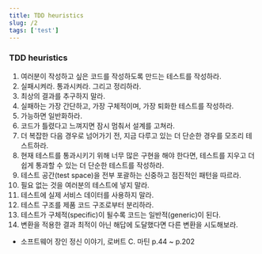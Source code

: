 ```yaml
---
title: TDD heuristics
slug: /2
tags: ['test']
---
```


### TDD heuristics

1. 여러분이 작성하고 싶은 코드를 작성하도록 만드는 테스트를 작성하라.
2. 실패시켜라. 통과시켜라. 그리고 정리하라.
3. 최상의 결과를 추구하지 말라.
4. 실패하는 가장 간단하고, 가장 구체적이며, 가장 퇴화한 테스트를 작성하라.
5. 가능하면 일반화하라.
6. 코드가 틀렸다고 느껴지면 잠시 멈춰서 설계를 고쳐라.
7. 더 복잡한 다음 경우로 넘어가기 전, 지금 다루고 있는 더 단순한 경우를 모조리 테스트하라.
8. 현재 테스트를 통과시키기 위해 너무 많은 구현을 해야 한다면, 테스트를 지우고 더 쉽게 통과할 수 있는 더 단순한 테스트를 작성하라.
9. 테스트 공간(test space)을 전부 포괄하는 신중하고 점진적인 패턴을 따르라.
10. 필요 없는 것을 여러분의 테스트에 넣지 말라.
11. 테스트에 실제 서비스 데이터를 사용하지 말라.
12. 테스트 구조를 제품 코드 구조로부터 분리하라.
13. 테스트가 구체적(specific)이 될수록 코드는 일반적(generic)이 된다.
14. 변환을 적용한 결과 최적이 아닌 해답에 도달했다면 다른 변환을 시도해보라.

- 소프트웨어 장인 정신 이야기, 로버트 C. 마틴 p.44 ~ p.202
